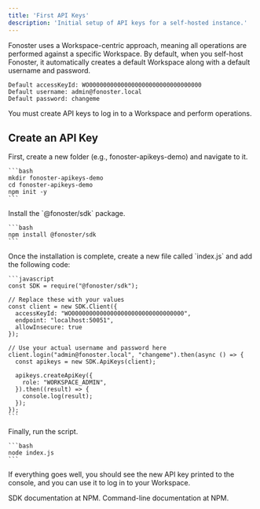 ```yaml
---
title: 'First API Keys'
description: 'Initial setup of API keys for a self-hosted instance.'
---
```



<WipDocsWarning />

Fonoster uses a Workspace-centric approach, meaning all operations are performed against a specific Workspace. By default, when you self-host Fonoster, it automatically creates a default Workspace along with a default username and password.

```text
Default accessKeyId: WO00000000000000000000000000000000
Default username: admin@fonoster.local
Default password: changeme
```

You must create API keys to log in to a Workspace and perform operations.

## Create an API Key

<Steps>
  <Step title="Prepare the environment">
    First, create a new folder (e.g., fonoster-apikeys-demo) and navigate to it.

    ```bash
    mkdir fonoster-apikeys-demo
    cd fonoster-apikeys-demo
    npm init -y
    ```
  </Step>

  <Step title="Install the SDK">
    Install the `@fonoster/sdk` package.

    ```bash
    npm install @fonoster/sdk
    ```
  </Step>

  <Step title="Create the script">
    Once the installation is complete, create a new file called `index.js` and add the following code:

    ```javascript
    const SDK = require("@fonoster/sdk");

    // Replace these with your values
    const client = new SDK.Client({ 
      accessKeyId: "WO00000000000000000000000000000000",
      endpoint: "localhost:50051",
      allowInsecure: true
    });

    // Use your actual username and password here
    client.login("admin@fonoster.local", "changeme").then(async () => {
      const apikeys = new SDK.ApiKeys(client);

      apikeys.createApiKey({
        role: "WORKSPACE_ADMIN",
      }).then((result) => {
        console.log(result);
      });
    });
    ```
  </Step>

  <Step title="Run the script">
    Finally, run the script.

    ```bash
    node index.js
    ```
  </Step>
</Steps>

If everything goes well, you should see the new API key printed to the console, and you can use it to log in to your Workspace.

<CardGroup cols={2}>
  <Card title="SDK" icon="code" href="https://www.npmjs.com/package/@fonoster/sdk">
    SDK documentation at NPM.
  </Card>

  <Card title="Command-Line" icon="square-terminal" href="https://www.npmjs.com/package/@fonoster/ctl">
    Command-line documentation at NPM.
  </Card>
</CardGroup>